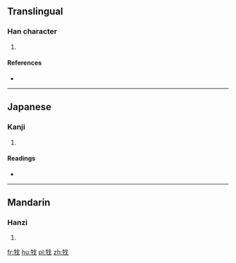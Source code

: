 ==Translingual==

===Han character===
{{Han char|rn=93|rad=牛|as=04|sn=8|four=|canj=竹手戈 (HQI), X竹手戈 (XHQI)}}

# {{defn|Han|sort=牛04}}

====References====
* {{Han ref|kx=0699.111|dkj=19962|dj=1112.020|hdz=31803.090|uh=726B|ud=29291}}

----

==Japanese==

===Kanji===
{{ja-kanji|grade=|rs=牛04}}

# {{defn|lang=ja|sort=牛04}}

====Readings====
* {{ja-readings|on=[[か]] (ka), [[ばつ]] (batsu)|kun=[[きる]] (kiru)}}

----

==Mandarin==

===Hanzi===
{{cmn-hanzi|pin=[[gē]] ([[ge1]])|wg=ko<sup>1</sup>}}

# {{defn|lang=cmn|sort=牛04}}

[[fr:牫]]
[[hu:牫]]
[[pl:牫]]
[[zh:牫]]